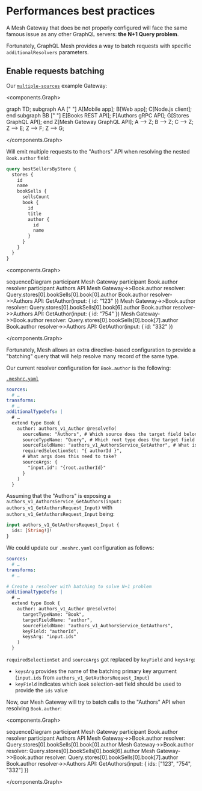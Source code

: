 # Performances best practices

A Mesh Gateway that does be not properly configured will face the same famous issue as any other GraphQL servers: **the N+1 Query problem**.

Fortunately, GraphQL Mesh provides a way to batch requests with specific `additionalResolvers` parameters.

## Enable requests batching

Our [`multiple-sources`](https://github.com/charlypoly/graphql-mesh-docs-first-gateway/tree/master/packages/multiple-sources) example Gateway:

<components.Graph>

graph TD;
subgraph AA [" "]
A[Mobile app];
B[Web app];
C[Node.js client];
end
subgraph BB [" "]
E[Books REST API];
F[Authors gRPC API];
G[Stores GraphQL API];
end
Z[Mesh Gateway GraphQL API];
A --> Z;
B --> Z;
C --> Z;
Z --> E;
Z --> F;
Z --> G;

</components.Graph>

Will emit multiple requests to the "Authors" API when resolving the nested `Book.author` field:

```graphql
query bestSellersByStore {
  stores {
    id
    name
    bookSells {
      sellsCount
      book {
        id
        title
        author {
          id
          name
        }
      }
    }
  }
}
```

<components.Graph>

sequenceDiagram
participant Mesh Gateway
participant Book.author resolver
participant Authors API
Mesh Gateway->>Book.author resolver: Query.stores[0].bookSells[0].book[0].author
Book.author resolver->>Authors API: GetAuthor(input: \{ id: "123" \})
Mesh Gateway->>Book.author resolver: Query.stores[0].bookSells[0].book[6].author
Book.author resolver->>Authors API: GetAuthor(input: \{ id: "754" \})
Mesh Gateway->>Book.author resolver: Query.stores[0].bookSells[0].book[7].author
Book.author resolver->>Authors API: GetAuthor(input: \{ id: "332" \})

</components.Graph>

Fortunately, Mesh allows an extra directive-based configuration to provide a "batching" query that will help resolve many record of the same type.

Our current resolver configuration for `Book.author` is the following:

[`.meshrc.yaml`](https://github.com/charlypoly/graphql-mesh-docs-first-gateway/tree/master/packages/multiple-sources/.meshrc.yaml)

```yaml filename=".meshrc.yaml"
sources:
  # …
transforms:
  # …
additionalTypeDefs: |
  # …
  extend type Book {
    author: authors_v1_Author @resolveTo(
      sourceName: "Authors", # Which source does the target field belong to?
      sourceTypeName: "Query", # Which root type does the target field belong to?
      sourceFieldName: "authors_v1_AuthorsService_GetAuthor", # What is the source field name?
      requiredSelectionSet: "{ authorId }",
      # What args does this need to take?
      sourceArgs: {
        "input.id": "{root.authorId}"
      }
    )
  }
```

Assuming that the "Authors" is exposing a `authors_v1_AuthorsService_GetAuthors(input: authors_v1_GetAuthorsRequest_Input)` with `authors_v1_GetAuthorsRequest_Input` being:

```graphql
input authors_v1_GetAuthorsRequest_Input {
  ids: [String!]!
}
```

We could update our `.meshrc.yaml` configuration as follows:

```yaml filename=".meshrc.yaml"
sources:
  # …
transforms:
  # …

# Create a resolver with batching to solve N+1 problem
additionalTypeDefs: |
  # …
  extend type Book {
    author: authors_v1_Author @resolveTo(
      targetTypeName: "Book",
      targetFieldName: "author",
      sourceFieldName: "authors_v1_AuthorsService_GetAuthors",
      keyField: "authorId",
      keysArg: "input.ids"
    )
  }
```

`requiredSelectionSet` and `sourceArgs` got replaced by `keyField` and `keysArg`:

- `keysArg` provides the name of the batching primary key argument (`input.ids` from `authors_v1_GetAuthorsRequest_Input`)
- `keyField` indicates which `Book` selection-set field should be used to provide the `ids` value

Now, our Mesh Gateway will try to batch calls to the "Authors" API when resolving `Book.author`:

<components.Graph>

sequenceDiagram
participant Mesh Gateway
participant Book.author resolver
participant Authors API
Mesh Gateway->>Book.author resolver: Query.stores[0].bookSells[0].book[0].author
Mesh Gateway->>Book.author resolver: Query.stores[0].bookSells[0].book[6].author
Mesh Gateway->>Book.author resolver: Query.stores[0].bookSells[0].book[7].author
Book.author resolver->>Authors API: GetAuthors(input: \{ ids: ["123", "754", "332"] \})

</components.Graph>
